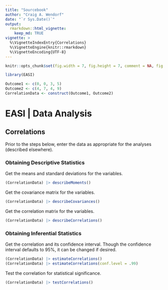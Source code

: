 ```yaml
---
title: "Sourcebook"
author: "Craig A. Wendorf"
date: "`r Sys.Date()`"
output: 
  rmarkdown::html_vignette:
    keep_md: TRUE
vignette: >
  %\VignetteIndexEntry{Correlations}
  %\VignetteEngine{knitr::rmarkdown}
  %\VignetteEncoding{UTF-8}
---
```


```r
knitr::opts_chunk$set(fig.width = 7, fig.height = 7, comment = NA, fig.path = "figures/")
```

```r
library(EASI)
```

```r
Outcome1 <- c(0, 0, 3, 5)
Outcome2 <- c(4, 7, 4, 9)
CorrelationData <- construct(Outcome1, Outcome2)
```

# EASI | Data Analysis

## Correlations

Prior to the steps below, enter the data as appropriate for the analyses (described elsewhere).

### Obtaining Descriptive Statistics

Get the means and standard deviations for the variables.

```r
(CorrelationData) |> describeMoments()
```

Get the covariance matrix for the variables.

```r
(CorrelationData) |> describeCovariances()
```

Get the correlation matrix for the variables.

```r
(CorrelationData) |> describeCorrelations()
```

### Obtaining Inferential Statistics

Get the correlation and its confidence interval. Though the confidence interval defaults to 95%, it can be changed if desired.

```r
(CorrelationData) |> estimateCorrelations()
(CorrelationData) |> estimateCorrelations(conf.level = .99)
```

Test the correlation for statistical significance.

```r
(CorrelationData) |> testCorrelations()
```
